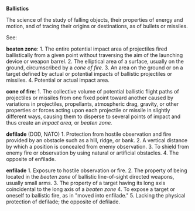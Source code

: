 '''Ballistics'''

The science of the study of falling objects, their properties of energy and motion, and of tracing their origins or destinations, as of bullets or missiles.

See:

'''beaten zone''':
1. The entire potential impact area of projectiles fired ballistically from a given point without traversing the aim of the launching device or weapon barrel. 2. The elliptical area of a surface, usually on the ground, circumscribed by a ''cone of fire.'' 3. An area on the ground or on a target defined by actual or potential impacts of ballistic projectiles or missiles.  4. Potential or actual impact area.

'''cone of fire''':
1. The collective volume of potential ballistic flight paths of projectiles or missiles from one fixed point toward another caused by variations in projectiles, propellants, atmospheric drag, gravity, or other properties or forces acting upon each projectile or missile in slightly different ways, causing them to disperse to several points of impact and thus create an ''impact area,'' or ''beaten zone.''

'''defilade''' 
(DOD, NATO) 1. Protection from hostile observation and fire provided by an obstacle such as a hill, ridge, or bank. 2. A vertical distance by which a position is concealed from enemy observation. 3. To shield from enemy fire or observation by using natural or artificial obstacles. 4. The opposite of enfilade.

'''enfilade ''' 
1. Exposure to hostile observation or fire.  2. The property of being located in the ''beaten zone'' of ballistic line-of-sight directed weapons, usually small arms.  3. The property of a target having its long axis coincidental to the long axis of a ''beaten zone''  4. To expose a target or oneself to ballistic fire, as in "moved into enfilade." 5. Lacking the physical protection of defilade; the opposite of defilade.